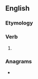 ==English==

===Etymology===
{{suffix|en|peer|eth}}

===Verb===
{{head|en|verb form}}

# {{en-archaic third-person singular of|peer}}

===Anagrams===
* {{anagrams|en|a=eeehprt|prethee}}
